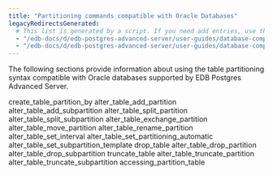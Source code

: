```yaml
---
title: "Partitioning commands compatible with Oracle Databases"
legacyRedirectsGenerated:
  # This list is generated by a script. If you need add entries, use the `legacyRedirects` key.
  - "/edb-docs/d/edb-postgres-advanced-server/user-guides/database-compatibility-for-oracle-developers-guide/9.6/Database_Compatibility_for_Oracle_Developers_Guide_v9.6.1.104.html"
  - "/edb-docs/d/edb-postgres-advanced-server/user-guides/database-compatibility-for-oracle-developers-guide/9.5/Database_Compatibility_for_Oracle_Developers_Guide.1.329.html"
---
```


<div id="partitioning_commands_compatible_with_oracle_databases" class="registered_link"></div>

The following sections provide information about using the table partitioning syntax compatible with Oracle databases supported by EDB Postgres Advanced Server.

<div class="toctree" maxdepth="4">

create_table_partition_by alter_table_add_partition alter_table_add_subpartition alter_table_split_partition alter_table_split_subpartition alter_table_exchange_partition alter_table_move_partition alter_table_rename_partition alter_table_set_interval alter_table_set_partitioning_automatic alter_table_set_subpartition_template drop_table alter_table_drop_partition alter_table_drop_subpartition truncate_table alter_table_truncate_partition alter_table_truncate_subpartition accessing_partition_table

</div>
